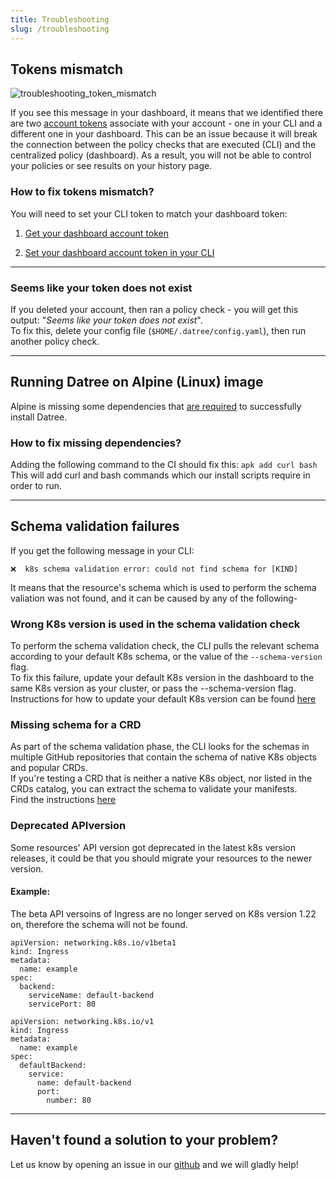 ```yaml
---
title: Troubleshooting
slug: /troubleshooting
---
```


## Tokens mismatch

![troubleshooting_token_mismatch](/img/troubleshooting/1.avif)

If you see this message in your dashboard, it means that we identified there are two [account tokens](/setup/account-token) associate with your account - one in your CLI and a different one in your dashboard. This can be an issue because it will break the connection between the policy checks that are executed (CLI) and the centralized policy (dashboard). As a result, you will not be able to control your policies or see results on your history page.

### How to fix tokens mismatch?

You will need to set your CLI token to match your dashboard token:

1.  [Get your dashboard account token](/setup/account-token#1-get-your-account-token-from-the-dashboard)

2.  [Set your dashboard account token in your CLI](/setup/account-token#2-set-your-token-in-the-cli)

---

### Seems like your token does not exist

If you deleted your account, then ran a policy check - you will get this output: "_Seems like your token does not exist_".  
To fix this, delete your config file (`$HOME/.datree/config.yaml`), then run another policy check.

---

## Running Datree on Alpine (Linux) image

Alpine is missing some dependencies that [are required](https://github.com/datreeio/helm-datree/issues/22) to successfully install Datree.

### How to fix missing dependencies?

Adding the following command to the CI should fix this: `apk add curl bash`
This will add curl and bash commands which our install scripts require in order to run.

---

## Schema validation failures

If you get the following message in your CLI: 
```terminal
❌  k8s schema validation error: could not find schema for [KIND]  
``` 
It means that the resource's schema which is used to perform the schema valiation was not found, and it can be caused by any of the following-

### Wrong K8s version is used in the schema validation check
To perform the schema validation check, the CLI pulls the relevant schema according to your default K8s schema, or the value of the `--schema-version` flag.  
To fix this failure, update your default K8s version in the dashboard to the same K8s version as your cluster, or pass the --schema-version flag.  
Instructions for how to update your default K8s version can be found [here](https://hub.datree.io/setup/schema-validation#changing-the-default-schema-version)

### Missing schema for a CRD
As part of the schema validation phase, the CLI looks for the schemas in multiple GitHub repositories that contain the schema of native K8s objects and popular CRDs.  
If you're testing a CRD that is neither a native K8s object, nor listed in the CRDs catalog, you can extract the schema to validate your manifests.  
Find the instructions [here](https://hub.datree.io/setup/schema-validation#crd-support)

### Deprecated APIversion
Some resources' API version got deprecated in the latest k8s version releases, it could be that you should migrate your resources to the newer version. 
#### Example:
The beta API versoins of Ingress are no longer served on K8s version 1.22 on, therefore the schema will not be found.

<Tabs>
  <TabItem value='Deprecated API version' label='Deprecated API version' default>   

    apiVersion: networking.k8s.io/v1beta1  
    kind: Ingress  
    metadata:  
      name: example  
    spec:  
      backend:  
        serviceName: default-backend   
        servicePort: 80  
        
  </TabItem>
  <TabItem value='Valid API version' label='Valid API version'>

    apiVersion: networking.k8s.io/v1
    kind: Ingress
    metadata:
      name: example
    spec:
      defaultBackend:
        service:
          name: default-backend
          port:
            number: 80

  </TabItem>
</Tabs>


---

## Haven't found a solution to your problem?

Let us know by opening an issue in our [github](https://github.com/datreeio/datree) and we will gladly help!
